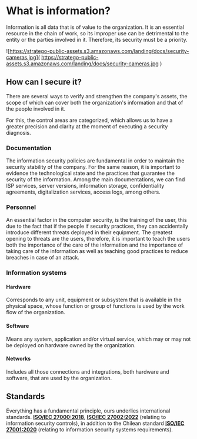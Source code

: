 # What is information?

Information is all data that is of value to the organization. It is an essential resource in the chain of work, so its
improper use can be detrimental to the entity or the parties involved in it. Therefore, its security must be a
priority.

![https://stratego-public-assets.s3.amazonaws.com/landing/docs/security-cameras.jpg](
  https://stratego-public-assets.s3.amazonaws.com/landing/docs/security-cameras.jpg
)

## How can I secure it?

There are several ways to verify and strengthen the company's assets, the scope of which can cover both the
organization's information and that of the people involved in it.

For this, the control areas are categorized, which allows us to have a greater precision and clarity at the moment of
executing a security diagnosis.

### Documentation

The information security policies are fundamental in order to maintain the security stability of the company. For the
same reason, it is important to evidence the technological state and the practices that guarantee the security of the
information. Among the main documentations, we can find ISP services, server versions, information storage,
confidentiality agreements, digitalization services, access logs, among others.

### Personnel

An essential factor in the computer security, is the training of the user, this due to the fact that if the people if
security practices, they can accidentally introduce different threats deployed in their equipment. The greatest opening
to threats are the users, therefore, it is important to teach the users both the importance of the care of the
information and the importance of taking care of the information as well as teaching good practices to reduce breaches
in case of an attack.

### Information systems

#### Hardware

Corresponds to any unit, equipment or subsystem that is available in the physical space, whose function or group of
functions is used by the work flow of the organization.

#### Software

Means any system, application and/or virtual service, which may or may not be deployed on hardware owned by the
organization.

#### Networks

Includes all those connections and integrations, both hardware and software, that are used by the organization.

## Standards

Everything has a fundamental principle, ours underlies international standards.
[**ISO/IEC 27000:2018**](https://www.iso.org/standard/73906.html),
[**ISO/IEC 27002:2022**](https://www.iso.org/standard/75652.html) (relating to information security controls), in
addition to the Chilean standard [**ISO/IEC 27001:2020**](https://ecommerce.inn.cl/nch-iso-iec-27001202078002)
(relating to information security systems requirements).
